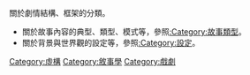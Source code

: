 關於劇情結構、框架的分類。
*關於故事內容的典型、類型、模式等，參照[[:Category:故事類型|:Category:故事類型]]。
*關於背景與世界觀的設定等，參照[[:Category:設定|:Category:設定]]。

[[Category:虛構|Category:虛構]]
[[Category:敘事學|Category:敘事學]]
[[Category:戲劇|Category:戲劇]]